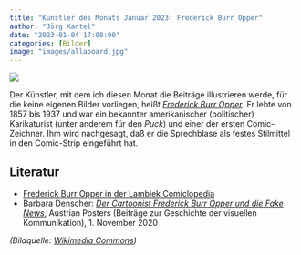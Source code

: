 ```yaml
---
title: "Künstler des Monats Januar 2023: Frederick Burr Opper"
author: "Jörg Kantel"
date: "2023-01-04 17:00:00"
categories: [Bilder]
image: "images/allaboard.jpg"
---
```


[![](images/allaboard-b.jpg)](https://upload.wikimedia.org/wikipedia/commons/thumb/b/bd/%22All_aboard_for_the_millennium%21%22_-_Opper_and_Keppler._LCCN2012648532_%28cropped%29_2.jpg/1024px-%22All_aboard_for_the_millennium%21%22_-_Opper_and_Keppler._LCCN2012648532_%28cropped%29_2.jpg)

Der Künstler, mit dem ich diesen Monat die Beiträge illustrieren werde, für die keine eigenen Bilder vorliegen, heißt *[Frederick Burr Opper](https://en.wikipedia.org/wiki/Frederick_Burr_Opper)*. Er lebte von 1857 bis 1937 und war ein bekannter amerikanischer (politischer) Karikaturist (unter anderem für den *Puck*) und einer der ersten Comic-Zeichner. Ihm wird nachgesagt, daß er die Sprechblase als festes Stilmittel in den Comic-Strip eingeführt hat.

## Literatur

- [Frederick Burr Opper in der Lambiek Comiclopedia](https://www.lambiek.net/artists/o/opper.htm)
- Barbara Denscher: *[Der Cartoonist Frederick Burr Opper und die Fake News](https://www.austrianposters.at/2020/11/01/der-cartoonist-frederick-burr-opper-und-die-fake-news/)*, Austrian Posters (Beiträge zur Geschichte der visuellen Kommunikation), 1. November 2020

*(Bildquelle: [Wikimedia Commons](https://commons.wikimedia.org/wiki/File:%22All_aboard_for_the_millennium!%22_-_Opper_and_Keppler._LCCN2012648532_(cropped)_2.jpg))*